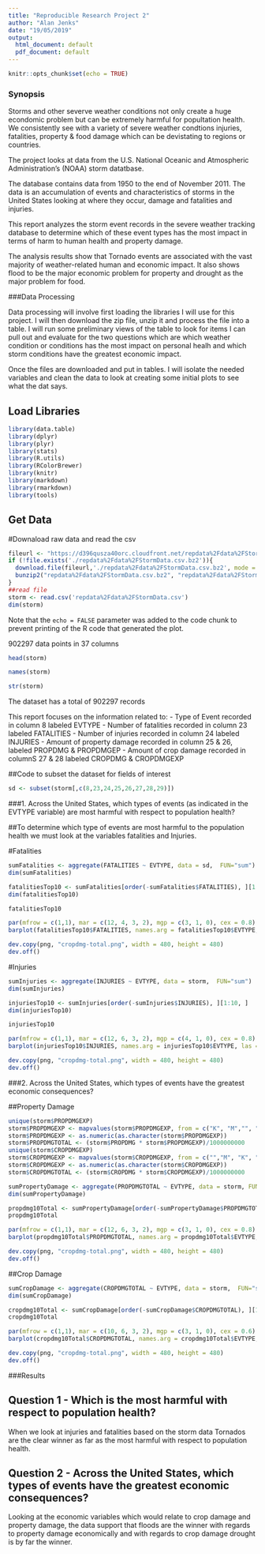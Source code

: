 ---
title: "Reproducible Research Project 2"
author: "Alan Jenks"
date: "19/05/2019"
output:
  html_document: default
  pdf_document: default
---

```{r setup, include=FALSE}
knitr::opts_chunk$set(echo = TRUE)
```

### Synopsis

Storms and other severve weather conditions not only create a huge econdomic problem but can be extremely harmful for popultation health. We consistently see with a variety of severe weather condtions injuries, fatalities, property & food damage which can be devistating to regions or countries.

The project looks at data from the U.S. National Oceanic and Atmospheric Administration's (NOAA) storm datatbase.

The database contains data from 1950 to the end of November 2011. The data is an accumulation of events and characteristics of storms in the United States looking at where they occur, damage and fatalities and injuries.

This report analyzes the storm event records in the severe weather tracking database to determine which of these event types has the most impact in terms of harm to human health and property damage.

The analysis results show that Tornado events are associated with the vast majority of weather-related human and economic impact. It also shows flood to be the major economic problem for property and drought as the major problem for food.

###Data Processing

Data processing will involve first loading the libraries I will use for this project. I will then download the zip file, unzip it and process the file into a table. I will run some preliminary views of the table to look for items I can pull out and evaluate for the two questions which are which weather condition or conditions has the most impact on personal healh and which storm conditions have the greatest economic impact.

Once the files are downloaded and put in tables. I will isolate the needed variables and clean the data to look at creating some initial plots to see what the dat says.

## Load Libraries


```{r libraries, echo=FALSE}
library(data.table)
library(dplyr)
library(plyr)
library(stats)
library(R.utils)
library(RColorBrewer)
library(knitr)
library(markdown)
library(rmarkdown)
library(tools)
```

## Get Data

#Downaload raw data and read the csv

```{r Data, echo=TRUE}
fileurl <- "https://d396qusza40orc.cloudfront.net/repdata%2Fdata%2FStormData.csv.bz2"
if (!file.exists('./repdata%2Fdata%2FStormData.csv.bz2')){
  download.file(fileurl,'./repdata%2Fdata%2FStormData.csv.bz2', mode = 'wb')
  bunzip2("repdata%2Fdata%2FStormData.csv.bz2", "repdata%2Fdata%2FStormData.csv", remove = FALSE, skip = TRUE)
}
##read file
storm <- read.csv('repdata%2Fdata%2FStormData.csv')
dim(storm)
```
Note that the `echo = FALSE` parameter was added to the code chunk to prevent printing of the R code that generated the plot.

902297 data points in 37 columns

```{r head, echo=TRUE}
head(storm)
```

```{r names, echo=TRUE}
names(storm)
```

```{r str, echo=TRUE}
str(storm)
```

The dataset has a total of 902297 records

This report focuses on the information related to:
- Type of Event recorded in column 8 labeled EVTYPE
- Number of fatalities recorded in column 23 labeled FATALITIES
- Number of injuries recorded in column 24 labeled INJURIES
- Amount of property damage recorded in column 25 & 26, labeled PROPDMG & PROPDMGEP
- Amount of crop damage recorded in columnS 27 & 28 labeled CROPDMG & CROPDMGEXP

##Code to subset the dataset for fields of interest

```{r subset, echo=TRUE}
sd <- subset(storm[,c(8,23,24,25,26,27,28,29)])
```

###1. Across the United States, which types of events (as indicated in the \color{red}{\verb|EVTYPE|}EVTYPE variable) are most harmful with respect to population health?

##To determine which type of events are most harmful to the population health we must look at the variables fatalities and Injuries.

#Fatalities

```{r fatalities, echo=TRUE}
sumFatalities <- aggregate(FATALITIES ~ EVTYPE, data = sd,  FUN="sum")
dim(sumFatalities)
```


```{r fatalities, echo=TRUE}
fatalitiesTop10 <- sumFatalities[order(-sumFatalities$FATALITIES), ][1:10, ]
dim(fatalitiesTop10)
```


```{r fatalities, echo=TRUE}
fatalitiesTop10
```


```{r fatalities, echo=TRUE}
par(mfrow = c(1,1), mar = c(12, 4, 3, 2), mgp = c(3, 1, 0), cex = 0.8)
barplot(fatalitiesTop10$FATALITIES, names.arg = fatalitiesTop10$EVTYPE, las = 3, main = "10 Fatalities Highest Events", ylab = "Number of Fatalities", col = c(brewer.pal(n = 10, name = "Set2")))

dev.copy(png, "cropdmg-total.png", width = 480, height = 480)
dev.off()
```
#Injuries

```{r injuries, echo=TRUE}
sumInjuries <- aggregate(INJURIES ~ EVTYPE, data = storm,  FUN="sum")
dim(sumInjuries)
```


```{r injuries, echo=TRUE}
injuriesTop10 <- sumInjuries[order(-sumInjuries$INJURIES), ][1:10, ]
dim(injuriesTop10)
```


```{r injuries, echo=TRUE}
injuriesTop10
```


```{r injuries, echo=TRUE}
par(mfrow = c(1,1), mar = c(12, 6, 3, 2), mgp = c(4, 1, 0), cex = 0.8)
barplot(injuriesTop10$INJURIES, names.arg = injuriesTop10$EVTYPE, las = 3, main = "10 Injuries Highest Events", ylab = "Number of Injuries", col = c(brewer.pal(n = 10, name = "Set2")))

dev.copy(png, "cropdmg-total.png", width = 480, height = 480)
dev.off()
```

###2. Across the United States, which types of events have the greatest economic consequences?

##Property Damage

```{r converting damage to dollars, echo=TRUE}
unique(storm$PROPDMGEXP)
storm$PROPDMGEXP <- mapvalues(storm$PROPDMGEXP, from = c("K", "M","", "B", "m", "+", "0", "5", "6", "?", "4", "2", "3", "h", "7", "H", "-", "1", "8"), to = c(10^3, 10^6, 1, 10^9, 10^6, 0,1,10^5, 10^6, 0, 10^4, 10^2, 10^3, 10^2, 10^7, 10^2, 0, 10, 10^8))
storm$PROPDMGEXP <- as.numeric(as.character(storm$PROPDMGEXP))
storm$PROPDMGTOTAL <- (storm$PROPDMG * storm$PROPDMGEXP)/1000000000
unique(storm$CROPDMGEXP)
storm$CROPDMGEXP <- mapvalues(storm$CROPDMGEXP, from = c("","M", "K", "m", "B", "?", "0", "k","2"), to = c(1,10^6, 10^3, 10^6, 10^9, 0, 1, 10^3, 10^2))
storm$CROPDMGEXP <- as.numeric(as.character(storm$CROPDMGEXP))
storm$CROPDMGTOTAL <- (storm$CROPDMG * storm$CROPDMGEXP)/1000000000
```

```{r converting damage to dollars, echo=TRUE}
sumPropertyDamage <- aggregate(PROPDMGTOTAL ~ EVTYPE, data = storm, FUN="sum")
dim(sumPropertyDamage)
```

```{r converting damage to dollars, echo=TRUE}
propdmg10Total <- sumPropertyDamage[order(-sumPropertyDamage$PROPDMGTOTAL), ][1:10, ]
propdmg10Total
```



```{r poperty damage, echo=TRUE}
par(mfrow = c(1,1), mar = c(12, 6, 3, 2), mgp = c(3, 1, 0), cex = 0.8)
barplot(propdmg10Total$PROPDMGTOTAL, names.arg = propdmg10Total$EVTYPE, las = 3, main = "10 Property Damages Highest Events", ylab = "Damage Property Values (in Billions)", col = c(brewer.pal(n = 10, name = "Dark2")))

dev.copy(png, "cropdmg-total.png", width = 480, height = 480)
dev.off()
```

##Crop Damage

```{r crop damage, echo=TRUE}
sumCropDamage <- aggregate(CROPDMGTOTAL ~ EVTYPE, data = storm,  FUN="sum")
dim(sumCropDamage)
```



```{r crop damage, echo=TRUE}
cropdmg10Total <- sumCropDamage[order(-sumCropDamage$CROPDMGTOTAL), ][1:10, ]
cropdmg10Total
```


```{r crop damage, echo=TRUE}
par(mfrow = c(1,1), mar = c(10, 6, 3, 2), mgp = c(3, 1, 0), cex = 0.6)
barplot(cropdmg10Total$CROPDMGTOTAL, names.arg = cropdmg10Total$EVTYPE, las = 2, main = "10 Crop Damages Highest Events", ylab = "Damage Crop Values (in Billions) ", col = c(brewer.pal(n = 10, name = "Dark2")))

dev.copy(png, "cropdmg-total.png", width = 480, height = 480)
dev.off()
```


###Results

## Question 1 - Which is the most harmful with respect to population health?

When we look at injuries and fatalities based on the storm data Tornados are the clear winner as far as the most harmful with respect to population health.

## Question 2 - Across the United States, which types of events have the greatest economic consequences?

Looking at the economic variables which would relate to crop damage and property damage, the data support that floods are the winner with regards to property damage economically and with regards to crop damage drought is by far the winner.
